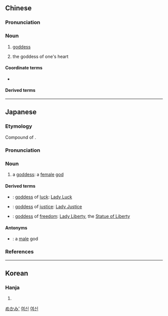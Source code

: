 ==Chinese==
{{zh-forms}}

===Pronunciation===
{{zh-pron
|m=nǚshén
|c=neoi5 san4
|h=pfs=ńg-sṳ̀n
|mn=lí-sîn
|cat=n
}}

===Noun===
{{zh-noun}}

# [[goddess]]
# {{lb|zh|neologism}} {{qualifier|of a young female, e.g. a {{l|zh|白富美}}}} the goddess of one's heart

====Coordinate terms====
* {{zh-l|男神}}

====Derived terms====
{{zh-der|宅男女神}}

{{zh-cat|Gods|Religion}}

----

==Japanese==
<div style="float:right;">
{{wikipedia|lang=ja}}
{{wikipedia|Goddess}}
</div>

===Etymology===
{{ja-kanjitab|め|かみ|k2=がみ|yomi=k}}
Compound of {{compound|女|tr1=me|t1=woman, female|神|tr2=kami|t2=god, divinity|lang=ja|sort=めがみ}}. {{rendaku2|sort=めがみ|kami|gami}}

===Pronunciation===
{{ja-pron|yomi=k|めがみ|acc=1|acc_ref=NHK,DJR}}

===Noun===
{{ja-noun|めがみ}}

# a [[goddess]]: a [[female]] [[god]]

====Derived terms====
{{der-top}}
* {{ja-r|幸運の女神|こううん の めがみ}}: [[goddess]] of [[luck]]: [[Lady Luck]]
* {{ja-r|正義の女神|せいぎ の めがみ}}: [[goddess]] of [[justice]]: [[Lady Justice]]
* {{ja-r|自由の女神|じゆう の めがみ}}: [[goddess]] of [[freedom]]: [[Lady Liberty]], the [[Statue of Liberty]]
{{der-bottom}}

====Antonyms====
* {{ja-r|男神|おがみ}}: a [[male]] god

===References===
<references/>

[[Category:ja:Gods|めかみ']]

----

==Korean==

===Hanja===
{{ko-hanja|hangeul=[[여신]]|eumhun=|rv=yeosin|mr=yŏsin|y=<sup>n</sup>yesin}}

# {{hanja form of|여신|[[goddess]]}}

[[Category:ko:Gods|여신]]
[[Category:ko:Religion|여신]]